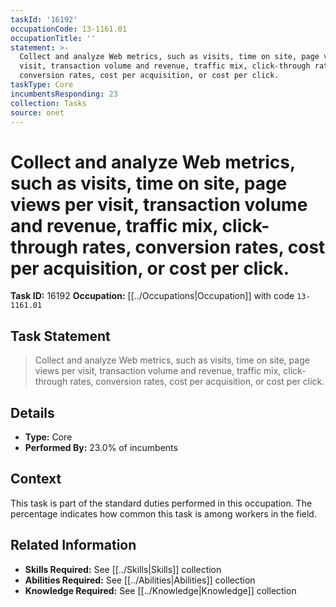 ```yaml
---
taskId: '16192'
occupationCode: 13-1161.01
occupationTitle: ''
statement: >-
  Collect and analyze Web metrics, such as visits, time on site, page views per
  visit, transaction volume and revenue, traffic mix, click-through rates,
  conversion rates, cost per acquisition, or cost per click.
taskType: Core
incumbentsResponding: 23
collection: Tasks
source: onet
---
```

# Collect and analyze Web metrics, such as visits, time on site, page views per visit, transaction volume and revenue, traffic mix, click-through rates, conversion rates, cost per acquisition, or cost per click.

**Task ID:** 16192
**Occupation:** [[../Occupations|Occupation]] with code `13-1161.01`

## Task Statement

> Collect and analyze Web metrics, such as visits, time on site, page views per visit, transaction volume and revenue, traffic mix, click-through rates, conversion rates, cost per acquisition, or cost per click.

## Details

- **Type:** Core
- **Performed By:** 23.0% of incumbents

## Context

This task is part of the standard duties performed in this occupation. The percentage indicates how common this task is among workers in the field.

## Related Information

- **Skills Required:** See [[../Skills|Skills]] collection
- **Abilities Required:** See [[../Abilities|Abilities]] collection
- **Knowledge Required:** See [[../Knowledge|Knowledge]] collection
